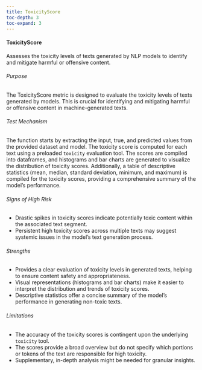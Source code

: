 ```yaml
---
title: ToxicityScore
toc-depth: 3
toc-expand: 3
---
```







#### ToxicityScore

Assesses the toxicity levels of texts generated by NLP models to identify and mitigate harmful or offensive content.

###### Purpose

The ToxicityScore metric is designed to evaluate the toxicity levels of texts generated by models. This is crucial
for identifying and mitigating harmful or offensive content in machine-generated texts.

###### Test Mechanism

The function starts by extracting the input, true, and predicted values from the provided dataset and model. The
toxicity score is computed for each text using a preloaded `toxicity` evaluation tool. The scores are compiled into
dataframes, and histograms and bar charts are generated to visualize the distribution of toxicity scores.
Additionally, a table of descriptive statistics (mean, median, standard deviation, minimum, and maximum) is
compiled for the toxicity scores, providing a comprehensive summary of the model's performance.

###### Signs of High Risk

- Drastic spikes in toxicity scores indicate potentially toxic content within the associated text segment.
- Persistent high toxicity scores across multiple texts may suggest systemic issues in the model's text generation
process.

###### Strengths

- Provides a clear evaluation of toxicity levels in generated texts, helping to ensure content safety and
appropriateness.
- Visual representations (histograms and bar charts) make it easier to interpret the distribution and trends of
toxicity scores.
- Descriptive statistics offer a concise summary of the model's performance in generating non-toxic texts.

###### Limitations

- The accuracy of the toxicity scores is contingent upon the underlying `toxicity` tool.
- The scores provide a broad overview but do not specify which portions or tokens of the text are responsible for
high toxicity.
- Supplementary, in-depth analysis might be needed for granular insights.




 